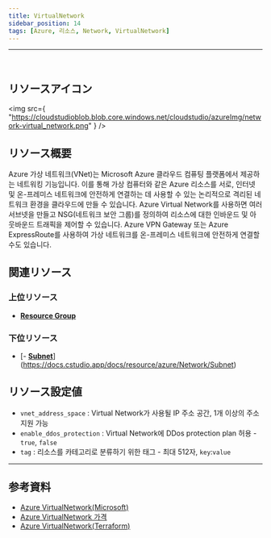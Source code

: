 ```yaml
---
title: VirtualNetwork
sidebar_position: 14
tags: [Azure, 리소스, Network, VirtualNetwork]
---
```


<hr />
<br />

## リソースアイコン

<img
    src={
        "https://cloudstudioblob.blob.core.windows.net/cloudstudio/azureImg/network-virtual_network.png"
    }
/>

## リソース概要

Azure 가상 네트워크(VNet)는 Microsoft Azure 클라우드 컴퓨팅 플랫폼에서 제공하는 네트워킹 기능입니다.
이를 통해 가상 컴퓨터와 같은 Azure 리소스를 서로, 인터넷 및 온-프레미스 네트워크에 안전하게 연결하는 데 사용할 수 있는 논리적으로 격리된 네트워크 환경을 클라우드에 만들 수 있습니다.
Azure Virtual Network를 사용하면 여러 서브넷을 만들고 NSG(네트워크 보안 그룹)를 정의하여 리소스에 대한 인바운드 및 아웃바운드 트래픽을 제어할 수 있습니다.
Azure VPN Gateway 또는 Azure ExpressRoute를 사용하여 가상 네트워크를 온-프레미스 네트워크에 안전하게 연결할 수도 있습니다.

## 関連リソース

### 上位リソース

-   [**Resource Group**](https://docs.cstudio.app/docs/resource/azure/Base/ResourceGroup)

### 下位リソース

-   [- [**Subnet**](https://docs.cstudio.app/docs/resource/azure/Network/Subnet)](https://docs.cstudio.app/docs/resource/azure/Network/Subnet)

## リソース設定値

-   `vnet_address_space` : Virtual Network가 사용될 IP 주소 공간, 1개 이상의 주소 지원 가능
-   `enable_ddos_protection` : Virtual Network에 DDos protection plan 허용 -`true`, `false`
-   `tag` : 리소스를 카테고리로 분류하기 위한 태그 - 최대 512자, `key`:`value`

---

## 参考資料

-   [Azure VirtualNetwork(Microsoft)](https://learn.microsoft.com/ko-kr/azure/virtual-network/virtual-networks-overview)
-   [Azure VirtualNetwork 가격](https://azure.microsoft.com/en-us/pricing/details/virtual-network/)
-   [Azure VirtualNetwork(Terraform)](https://registry.terraform.io/providers/hashicorp/azurerm/latest/docs/resources/virtual_network)
